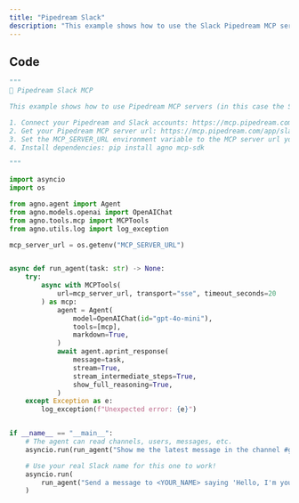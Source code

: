 ```yaml
---
title: "Pipedream Slack"
description: "This example shows how to use the Slack Pipedream MCP server with Agno Agents."
---
```


## Code

```python
"""
💬 Pipedream Slack MCP

This example shows how to use Pipedream MCP servers (in this case the Slack one) with Agno Agents.

1. Connect your Pipedream and Slack accounts: https://mcp.pipedream.com/app/slack
2. Get your Pipedream MCP server url: https://mcp.pipedream.com/app/slack
3. Set the MCP_SERVER_URL environment variable to the MCP server url you got above
4. Install dependencies: pip install agno mcp-sdk

"""

import asyncio
import os

from agno.agent import Agent
from agno.models.openai import OpenAIChat
from agno.tools.mcp import MCPTools
from agno.utils.log import log_exception

mcp_server_url = os.getenv("MCP_SERVER_URL")


async def run_agent(task: str) -> None:
    try:
        async with MCPTools(
            url=mcp_server_url, transport="sse", timeout_seconds=20
        ) as mcp:
            agent = Agent(
                model=OpenAIChat(id="gpt-4o-mini"),
                tools=[mcp],
                markdown=True,
            )
            await agent.aprint_response(
                message=task,
                stream=True,
                stream_intermediate_steps=True,
                show_full_reasoning=True,
            )
    except Exception as e:
        log_exception(f"Unexpected error: {e}")


if __name__ == "__main__":
    # The agent can read channels, users, messages, etc.
    asyncio.run(run_agent("Show me the latest message in the channel #general"))

    # Use your real Slack name for this one to work!
    asyncio.run(
        run_agent("Send a message to <YOUR_NAME> saying 'Hello, I'm your Agno Agent!'")
    )
```
